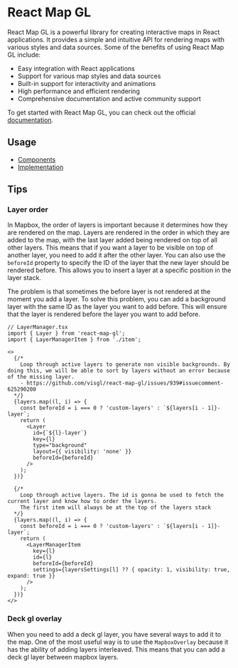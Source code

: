 # React Map GL

React Map GL is a powerful library for creating interactive maps in React applications. It provides a simple and intuitive API for rendering maps with various styles and data sources. Some of the benefits of using React Map GL include:

- Easy integration with React applications
- Support for various map styles and data sources
- Built-in support for interactivity and animations
- High performance and efficient rendering
- Comprehensive documentation and active community support

To get started with React Map GL, you can check out the official [documentation](https://visgl.github.io/react-map-gl).

## Usage
- [Components](https://github.com/Vizzuality/cms-scaffold/tree/main/client/src/components/map)
- [Implementation](https://github.com/Vizzuality/cms-scaffold/tree/main/client/src/containers/home/map)

## Tips
### Layer order

In Mapbox, the order of layers is important because it determines how they are rendered on the map. Layers are rendered in the order in which they are added to the map, with the last layer added being rendered on top of all other layers. This means that if you want a layer to be visible on top of another layer, you need to add it after the other layer. You can also use the `beforeId` property to specify the ID of the layer that the new layer should be rendered before. This allows you to insert a layer at a specific position in the layer stack.

The problem is that sometimes the before layer is not rendered at the moment you add a layer. To solve this problem, you can add a background layer with the same ID as the layer you want to add before. This will ensure that the layer is rendered before the layer you want to add before.

```tsx
// LayerManager.tsx
import { Layer } from 'react-map-gl';
import { LayerManagerItem } from './item';

<>
  {/*
    Loop through active layers to generate non visible backgrounds. By doing this, we will be able to sort by layers without an error because of the missing layer.
    - https://github.com/visgl/react-map-gl/issues/939#issuecomment-625290200
  */}
  {layers.map((l, i) => {
    const beforeId = i === 0 ? 'custom-layers' : `${layers[i - 1]}-layer`;
    return (
      <Layer
        id={`${l}-layer`}
        key={l}
        type="background"
        layout={{ visibility: 'none' }}
        beforeId={beforeId}
      />
    );
  })}

  {/*
    Loop through active layers. The id is gonna be used to fetch the current layer and know how to order the layers.
    The first item will always be at the top of the layers stack
  */}
  {layers.map((l, i) => {
    const beforeId = i === 0 ? 'custom-layers' : `${layers[i - 1]}-layer`;
    return (
      <LayerManagerItem
        key={l}
        id={l}
        beforeId={beforeId}
        settings={layersSettings[l] ?? { opacity: 1, visibility: true, expand: true }}
      />
    );
  })}
</>
```

### Deck gl overlay
When you need to add a deck gl layer, you have several ways to add it to the map. One of the most useful way is to use the `MapboxOverlay` because it has the ability of adding layers interleaved. This means that you can add a deck gl layer between mapbox layers.
